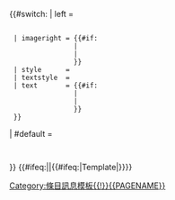 {{#switch:{{{small|}}}
| left = 
  {{ambox/core
  | small      = left
  | type       = {{{type|}}}
  | image      = {{#if:{{{smallimage|}}}
                 | {{{smallimage}}}
                 | {{{image|}}}
                 }}
  | imageright = {{#if:{{{smallimageright|}}}
                 | {{{smallimageright}}}
                 | {{{imageright|}}}
                 }}
  | style      = {{{style|}}}
  | textstyle  = {{{textstyle|}}}
  | text       = {{#if:{{{smalltext|}}}
                 | {{{smalltext}}} 
                 | {{{text}}} 
                 }}
  }}
| #default = 
  {{ambox/core
  | type       = {{{type|}}}
  | image      = {{{image|}}}
  | imageright = {{{imageright|}}}
  | style      = {{{style|}}}
  | textstyle  = {{{textstyle|}}}
  | text       = {{{text}}}
  }}
}}<!--

--><includeonly>{{#ifeq:{{BASEPAGENAME}}|{{SUBPAGENAME}}|{{#ifeq:{{NAMESPACE}}|Template|[[Category:條目訊息模板{{!}}{{PAGENAME}}]]}}}}</includeonly><!--

--><noinclude>
{{Documentation}}</noinclude>